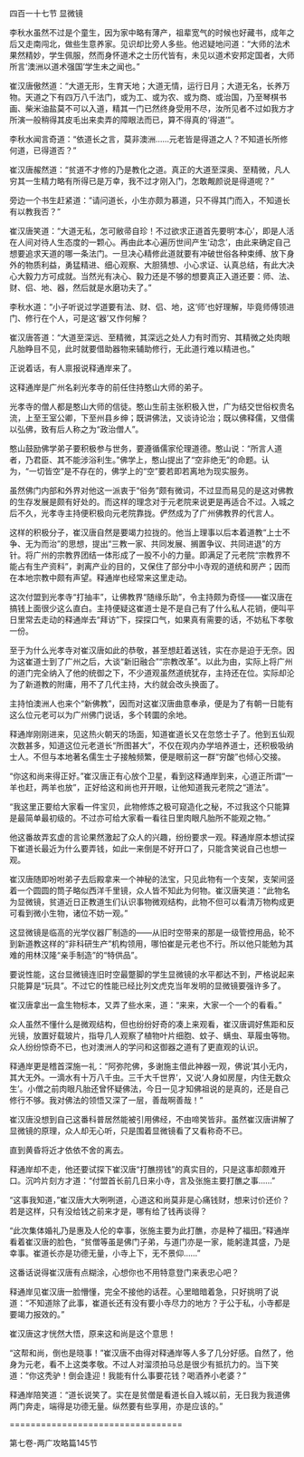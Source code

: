 

四百一十七节 显微镜

李秋水虽然不过是个童生，因为家中略有薄产，祖辈宽气的时候也好藏书，成年之后又走南闯北，做些生意养家。见识却比旁人多些。他迟疑地问道：“大师的法术果然精妙，学生佩服，然而身怀道术之士历代皆有，未见以道术安邦定国者，大师所言‘澳洲以道术强国’学生未之闻也。”

崔汉唐傲然道：“大道无形，生育天地；大道无情，运行日月；大道无名，长养万物。天道之下有四万八千法门，或为工、或为农、或为商、或治国，乃至琴棋书画、柴米油盐莫不可以入道，精其一门已然终身受用不尽，汝所见者不过如我方才所演一般稍得其皮毛出来卖弄的障眼法而已，算不得真的‘得道’”。

李秋水闻言奇道：“依道长之言，莫非澳洲……元老皆是得道之人？不知道长所修何道，已得道否？”

崔汉唐赧然道：“贫道不才修的乃是教化之道。真正的大道至深奥、至精微，凡人穷其一生精力略有所得已是万幸，我不过才刚入门，怎敢觍颜说是得道呢？”

旁边一个书生赶紧道：”请问道长，小生亦颇为慕道，只不得其门而入，不知道长有以教我否？”

崔汉唐笑道：“大道无私，怎可敝帚自珍！不过欲求正道首先要明‘本心’，即是人活在人间对待人生态度的一颗心。再由此本心遍历世间产生‘动念’，由此来确定自己想要追求天道的哪一条法门。一旦决心精修此道就要有冲破世俗各种束缚、放下身外的物质利益，勇猛精进、细心观察、大胆猜想、小心求证、认真总结，有此大决心大毅力方可成就。当然光有决心、毅力还是不够的想要真正入道还要：师、法、财、侣、地、器，然后就是水磨功夫了。”

李秋水道：“小子听说过学道要有法、财、侣、地，这‘师’也好理解，毕竟师傅领进门、修行在个人，可是这‘器’又作何解？

崔汉唐答道：“大道至深远、至精微，其深远之处人力有时而穷、其精微之处肉眼凡胎睁目不见，此时就要借助器物来辅助修行，无此道行难以精进也。”

正说着话，有人禀报说释通岸来了。

这释通岸是广州名刹光孝寺的前任住持憨山大师的弟子。

光孝寺的僧人都是憨山大师的信徒。憨山生前主张积极入世，广为结交世俗权贵名流，上至王室公卿，下至州县乡绅；既讲佛法，又谈诗论治；既以佛释儒，又借儒以弘佛，致有后人称之为“政治僧人”。

憨山鼓励佛学弟子要积极参与世务，要遵循儒家伦理道德。憨山说：“所言人道者，乃君臣、其不能涉浴利生。”佛学上，憨山提出了“空非绝无”的命题。认为，“一切皆空”是不存在的，佛学上的“空”要若即若离地为现实服务。

虽然佛门内部和外界对他这一派衷于“俗务”颇有微词，不过显而易见的是这对佛教的生存发展是颇有好处的。而这样的理念对于元老院来说更是再适合不过。入城之后不久，光孝寺主持便积极向元老院靠拢。俨然成为了广州佛教界的代言人。

这样的积极分子，崔汉唐自然是要竭力拉拢的。他当上理事以后本着道教“上士不争、无为而治”的思想，提出“三教一家、共同发展、搁置争议、共同进退”的方针。将广州的宗教界团结一体形成了一股不小的力量。即满足了元老院“宗教界不能占有生产资料”，剥离产业的目的，又保住了部分中小寺观的道统和房产；因而在本地宗教中颇有声望。释通岸也经常来这里走动。

这次付盟到光孝寺“打抽丰”，让佛教界“随缘乐助”，令主持颇为奇怪――崔汉唐在搞钱上面很少这么直白。主持便疑这崔道士是不是自己有了什么私人花销，便叫平日里常去走动的释通岸去“拜访”下，探探口气，如果真有需要的话，不妨私下孝敬一份。

至于为什么光孝寺对崔汉唐如此的恭敬，甚至想赶着送钱，实在亦是迫于无奈。因为这崔道士到了广州之后，大谈“新旧融合”“宗教改革”。以此为由，实际上将广州的道门完全纳入了他的统御之下，不少道观虽然道统犹存，主持还在位。实际却沦为了新道教的附庸，用不了几代主持，大约就会改头换面了。

主持怕澳洲人也来个“新佛教”，因而对这崔汉唐曲意奉承，便是为了有朝一日能有这么位元老可以为广州佛门说话，多个转圜的余地。

释通岸刚刚进来，见这热火朝天的场面，知道崔道长又在忽悠士子了。他到五仙观次数甚多，知道这位元老道长“所图甚大”，不仅在观内办学培养道士，还积极吸纳士人。不但与本地著名儒生士子接触频繁，便是眼前这一群“穷酸”也倾心交接。

“你这和尚来得正好。”崔汉唐正有心放个卫星，看到这释通岸到来，心道正所谓“一羊也赶，两羊也放”，正好给这和尚也开开眼，让他知道我元老院之“道法”。

“我这里正要给大家看一件宝贝，此物修炼之极可窥造化之秘，不过我这个只能算是最简单最初级的。不过亦可给大家看一看往日里肉眼凡胎所不能观之物。”

他这番故弄玄虚的言论果然激起了众人的兴趣，纷纷要求一观。释通岸原本想试探下崔道长最近为什么要弄钱，如此一来倒是不好开口了，只能含笑说自己也想一观。

崔汉唐随即吩咐弟子去后殿拿来一个神秘的法宝，只见此物有一个支架，支架间竖着一个圆圆的筒子略似西洋千里镜，众人皆不知此为何物。崔汉唐笑道：“此物名为显微镜，贫道近日正教道生们认识事物微观结构，此物不但可以看清万物构成更可看到微小生物，诸位不妨一观。”

这显微镜是临高的光学仪器厂制造的――从旧时空带来的那是一级管控用品，轮不到新道教这样的“非科研生产”机构领用，哪怕崔是元老也不行。所以他只能勉为其难的用林汉隆“亲手制造”的“特供品”。

要说性能，这台显微镜连旧时空最蹩脚的学生显微镜的水平都达不到，严格说起来只能算是“玩具”。不过它的性能已经比列文虎克当年发明的显微镜要强许多了。

崔汉唐拿出一盒生物标本，又弄了些水来，道：“来来，大家一个一个的看看。”

众人虽然不懂什么是微观结构，但也纷纷好奇的凑上来观看，崔汉唐调好焦距和反光镜，放置好载玻片，指导几人观察了植物叶片细胞、蚊子、螨虫、草履虫等物。众人纷纷惊奇不已，也对澳洲人的学问和这御器之道有了更直观的认识。

释通岸更是稽首深施一礼：“阿弥陀佛，多谢施主借此神器一观，佛说‘其小无内，其大无外。一滴水有十万八千虫。三千大千世界’，又说‘人身如房屋，内住无数众生’。小僧之前肉眼凡胎还曾怀疑佛法，今日一见才知佛祖说的是真的，还是自己修行不够。我对佛法的领悟又深了一层，善哉啊善哉！”

崔汉唐没想到自己这番科普居然能被引用佛经，不由啼笑皆非。虽然崔汉唐讲解了显微镜的原理，众人却无心听，只是围着显微镜看了又看称奇不已。

直到黄昏将近才依依不舍的离去。

释通岸却不走，他还要试探下崔汉唐“打醮捞钱”的真实目的，只是这事却颇难开口。沉吟片刻方才道：“付盟首长前几日来小寺，言及张施主要打醮之事……”

“这事我知道，”崔汉唐大大咧咧道，心道这和尚莫非是心痛钱财，想来讨价还价？若是这样，只有没给钱之前来才是，哪有给了钱再谈得？

“此次集体婚礼乃是惠及人伦的幸事，张施主要为此打醮，亦是种了福田。”释通岸看着崔汉唐的脸色，“贫僧等虽是佛门子弟，与道门亦是一家，能躬逢其盛，乃是幸事。崔道长亦是功德无量，小寺上下，无不景仰……”

这番话说得崔汉唐有点糊涂，心想你也不用特意登门来表忠心吧？

释通岸见崔汉唐一脸懵懂，完全不接他的话茬。心里暗暗着急，只好挑明了说道：“不知道除了此事，崔道长还有没有要小寺尽力的地方？于公于私，小寺都是要竭力报效的。”

崔汉唐这才恍然大悟，原来这和尚是这个意思！

“这帮和尚，倒也是晓事！”崔汉唐不由得对释通岸等人多了几分好感。自然了，他身为元老，看不上这类孝敬。不过人对溜须拍马总是很少有抵抗力的。当下笑道：“你这秃驴！倒会逢迎！我能有什么事要花钱？喝酒养小老婆？”

释通岸陪笑道：“道长说笑了。实在是贫僧是看道长自入城以前，无日我为我道佛两门奔走，端得是功德无量。纵然要有些享用，亦是应该的。”

=================================

第七卷-两广攻略篇145节

